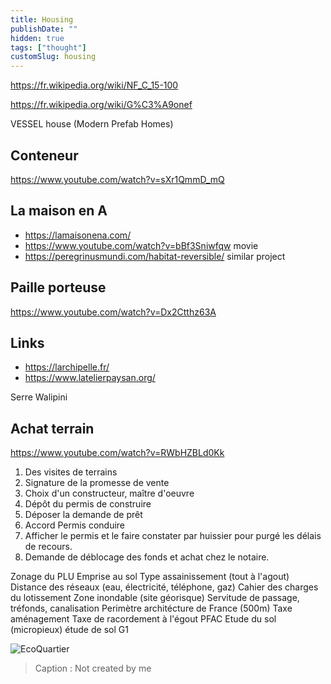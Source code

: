 ```yaml
---
title: Housing
publishDate: ""
hidden: true
tags: ["thought"]
customSlug: housing
---
```




https://fr.wikipedia.org/wiki/NF_C_15-100

https://fr.wikipedia.org/wiki/G%C3%A9onef


VESSEL house (Modern Prefab Homes)

## Conteneur

https://www.youtube.com/watch?v=sXr1QmmD_mQ


## La maison en A

- https://lamaisonena.com/
- https://www.youtube.com/watch?v=bBf3Sniwfqw movie
- https://peregrinusmundi.com/habitat-reversible/ similar project

## Paille porteuse

https://www.youtube.com/watch?v=Dx2Ctthz63A

## Links

- https://larchipelle.fr/
- https://www.latelierpaysan.org/

Serre Walipini

## Achat terrain

https://www.youtube.com/watch?v=RWbHZBLd0Kk

1. Des visites de terrains
2. Signature de la promesse de vente
3. Choix d'un constructeur, maître d'oeuvre
4. Dépôt du permis de construire
5. Déposer la demande de prêt
6. Accord Permis conduire
7. Afficher le permis et le faire constater par huissier pour purgé les délais de recours.
7. Demande de déblocage des fonds et achat chez le notaire.


Zonage du PLU
Emprise au sol
Type assainissement (tout à l'agout)
Distance des réseaux (eau, électricité, téléphone, gaz)
Cahier des charges du lotissement
Zone inondable (site géorisque)
Servitude de passage, tréfonds, canalisation
Perimètre architécture de France (500m)
Taxe aménagement
Taxe de racordement à l'égout PFAC
Etude du sol (micropieux) étude de sol G1



<Image src={EcoQuartier} alt="EcoQuartier" />

> Caption :
> Not created by me